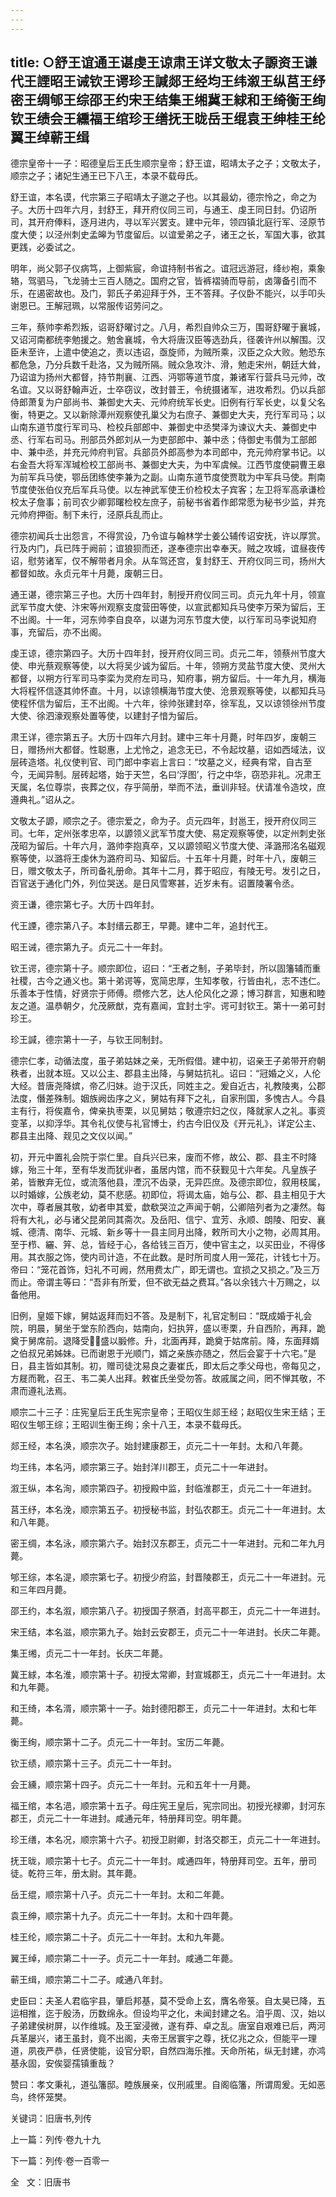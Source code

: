 ```yaml
---
---
---
```

title: ○舒王谊通王谌虔王谅肃王详文敬太子謜资王谦代王諲昭王诫钦王谔珍王諴郯王经均王纬溆王纵莒王纾密王绸郇王综邵王约宋王结集王缃冀王絿和王绮衡王绚钦王绩会王纁福王绾珍王缮抚王昽岳王绲袁王绅桂王纶翼王绰蕲王缉
---

德宗皇帝十一子：昭德皇后王氏生顺宗皇帝；舒王谊，昭靖太子之子；文敬太子，顺宗之子；诸妃生通王已下八王，本录不载母氏。

舒王谊，本名谟，代宗第三子昭靖太子邈之子也。以其最幼，德宗怜之，命之为子。大历十四年六月，封舒王，拜开府仪同三司，与通王、虔王同日封。仍诏所司，其开府俸料，逐月进内，寻以军兴罢支。建中元年，领四镇北庭行军、泾原节度大使；以泾州刺史孟皞为节度留后。以谊爱弟之子，诸王之长，军国大事，欲其更践，必委试之。

明年，尚父郭子仪病笃，上御紫宸，命谊持制书省之。谊冠远游冠，绛纱袍，乘象辂，驾驷马，飞龙骑士三百人随之。国府之官，皆裤褶骑而导前，卤簿备引而不乐，在遏密故也。及门，郭氏子弟迎拜于外，王不答拜。子仪卧不能兴，以手叩头谢恩已。王解冠珮，以常服传诏劳问之。

三年，蔡帅李希烈叛，诏哥舒曜讨之。八月，希烈自帅众三万，围哥舒曜于襄城，又诏河南都统李勉援之。勉舍襄城，令大将唐汉臣等选劲兵，径袭许州以解围。汉臣未至许，上遣中使追之，责以违诏，亟旋师，为贼所乘，汉臣之众大败。勉恐东都危急，乃分兵数千赴洛，又为贼所隔。贼众急攻汴、滑，勉走宋州，朝廷大耸，乃诏谊为扬州大都督，持节荆襄、江西、沔鄂等道节度，兼诸军行营兵马元帅，改名谊。又以哥舒翰声近，士卒窃议，改封普王，令统摄诸军，进攻希烈。仍以兵部侍郎萧复为户部尚书、兼御史大夫、元帅府统军长史。旧例有行军长史，以复父名衡，特更之。又以新除潭州观察使孔巢父为右庶子、兼御史大夫，充行军司马；以山南东道节度行军司马、检校兵部郎中、兼御史中丞樊泽为谏议大夫、兼御史中丞、行军右司马。刑部员外郎刘从一为吏部郎中、兼中丞；侍御史韦儹为工部郎中、兼中丞，并充元帅府判官。兵部员外郎高参为本司郎中，充元帅府掌书记。以右金吾大将军浑瑊检校工部尚书、兼御史大夫，为中军虞候。江西节度使嗣曹王皋为前军兵马使，鄂岳团练使李兼为之副。山南东道节度使贾耽为中军兵马使。荆南节度使张伯仪充后军兵马使。以左神武军使王价检校太子宾客；左卫将军高承谦检校太子詹事；前司农少卿郭曙检校左庶子，前秘书省着作郎常愿为秘书少监，并充元帅府押衙。制下未行，泾原兵乱而止。

德宗初闻兵士出怨言，不得赏设，乃令谊与翰林学士姜公辅传诏安抚，许以厚赏。行及内门，兵已阵于阙前；谊狼狈而还，遂奉德宗出幸奉天。贼之攻城，谊昼夜传诏，慰劳诸军，仅不解带者月余。从车驾还宫，复封舒王、开府仪同三司，扬州大都督如故。永贞元年十月薨，废朝三日。

通王谌，德宗第三子也。大历十四年封，制授开府仪同三司。贞元九年十月，领宣武军节度大使、汴宋等州观察支度营田等使，以宣武都知兵马使李万荣为留后，王不出阁。十一年，河东帅李自良卒，以谌为河东节度大使，以行军司马李说知府事，充留后，亦不出阁。

虔王谅，德宗第四子。大历十四年封，授开府仪同三司。贞元二年，领蔡州节度大使、申光蔡观察等使，以大将吴少诚为留后。十年，领朔方灵盐节度大使、灵州大都督，以朔方行军司马李栾为灵府左司马，知府事，朔方留后。十一年九月，横海大将程怀信逐其帅怀直。十月，以谅领横海节度大使、沧景观察等使，以都知兵马使程怀信为留后，王不出阁。十六年，徐帅张建封卒，徐军乱，又以谅领徐州节度大使、徐泗濠观察处置等使，以建封子愔为留后。

肃王详，德宗第五子。大历十四年六月封。建中三年十月薨，时年四岁，废朝三日，赠扬州大都督。性聪惠，上尤怜之，追念无已，不令起坟墓，诏如西域法，议层砖造塔。礼仪使判官、司门郎中李岩上言曰：“坟墓之义，经典有常，自古至今，无闻异制。层砖起塔，始于天竺，名曰‘浮图’，行之中华，窃恐非礼。况肃王天属，名位尊崇，丧葬之仪，存乎简册，举而不法，垂训非轻。伏请准令造坟，庶遵典礼。”诏从之。

文敬太子謜，顺宗之子。德宗爱之，命为子。贞元四年，封邕王，授开府仪同三司。七年，定州张孝忠卒，以謜领义武军节度大使、易定观察等使，以定州刺史张茂昭为留后。十年六月，潞帅李抱真卒，又以謜领昭义节度大使、泽潞邢洺名磁观察等使，以潞将王虔休为潞府司马、知留后。十五年十月薨，时年十八，废朝三日，赠文敬太子，所司备礼册命。其年十二月，葬于昭应，有陵无号。发引之日，百官送于通化门外，列位哭送。是日风雪寒甚，近岁未有。诏置陵署令丞。

资王谦，德宗第七子。大历十四年封。

代王諲，德宗第八子。本封缙云郡王，早薨。建中二年，追封代王。

昭王诫，德宗第九子。贞元二十一年封。

钦王谔，德宗第十子。顺宗即位，诏曰：“王者之制，子弟毕封，所以固籓辅而重社稷，古今之通义也。第十弟谔等，宽简忠厚，生知孝敬，行皆由礼，志不违仁。乐善本于性情，好贤宗于师傅。缵修六艺，达人伦风化之源；博习群言，知惠和睦友之道。温恭朝夕，允茂厥猷，克有嘉闻，宜封土宇。谔可封钦王。第十一弟可封珍王。

珍王諴，德宗第十一子，与钦王同制封。

德宗仁孝，动循法度，虽子弟姑妹之亲，无所假借。建中初，诏亲王子弟带开府朝秩者，出就本班。又以公主、郡县主出降，与舅姑抗礼。诏曰：“冠婚之义，人伦大经。昔唐尧降嫔，帝乙归妹。迨于汉氏，同姓主之。爰自近古，礼教陵夷，公郡法度，僭差殊制。姻族阙齿序之义，舅姑有拜下之礼，自家刑国，多愧古人。今县主有行，将俟嘉令，俾亲执枣栗，以见舅姑；敬遵宗妇之仪，降就家人之礼。事资变革，以抑浮华。其令礼仪使与礼官博士，约古今旧仪及《开元礼》，详定公主、郡县主出降、觌见之文仪以闻。”

初，开元中置礼会院于崇仁里。自兵兴已来，废而不修，故公、郡、县主不时降嫁，殆三十年，至有华发而犹丱者，虽居内馆，而不获觐见十六年矣。凡皇族子弟，皆散弃无位，或流落他县，湮沉不齿录，无异匹庶。及德宗即位，叙用枝属，以时婚嫁，公族老幼，莫不悲感。初即位，将谒太庙，始与公、郡、县主相见于大次中，尊者展其敬，幼者申其爱，歔欷哭泣之声闻于朝，公卿陪列者为之凄然。每将有大礼，必与诸父昆弟同其斋次。及岳阳、信宁、宜芳、永顺、朗陵、阳安、襄城、德清、南华、元城、新乡等十一县主同月出降，敕所司大小之物，必周其用。至于栉、纚、笄、总，皆经于心，各给钱三百万，使中官主之，以买田业，不得侈用。其衣服之饰，使内司计造，不在此数。是时所司度人用一笼花，计钱七十万。帝曰：“笼花首饰，妇礼不可阙，然用费太广，即无谓也。宜损之又损之。”及三万而止。帝谓主等曰：“吾非有所爱，但不欲无益之费耳。”各以余钱六十万赐之，以备他用。

旧例，皇姬下嫁，舅姑返拜而妇不答。及是制下，礼官定制曰：“既成婚于礼会院，明晨，舅坐于堂东阶西向，姑南向，妇执笄，盛以枣栗，升自西阶，再拜，跪奠于舅席前。退降受，盛以腶修。升，北面再拜，跪奠于姑席前。降，东面拜婿之伯叔兄弟姊妹。已而谢恩于光顺门，婿之亲族亦随之，然后会宴于十六宅。”是日，县主皆如其制。初，赠司徒沈易良之妻崔氏，即太后之季父母也，帝每见之，方屣而靴，召王、韦二美人出拜。敕崔氏坐受勿答。故戚属之间，罔不惮其敬，不肃而遵礼法焉。

顺宗二十三子：庄宪皇后王氏生宪宗皇帝；王昭仪生郯王经；赵昭仪生宋王结；王昭仪生郇王综；王昭训生衡王绚；余十八王，本录不载母氏。

郯王经，本名涣，顺宗次子。始封建康郡王，贞元二十一年封。太和八年薨。

均王纬，本名沔，顺宗第三子。始封洋川郡王，贞元二十一年进封。

溆王纵，本名洵，顺宗第四子。初授殿中监，封临淮郡王，贞元二十一年进封。

莒王纾，本名浼，顺宗第五子。初授秘书监，封弘农郡王。贞元二十一年进封。太和八年薨。

密王绸，本名泳，顺宗第六子。始封汉东郡王，贞元二十一年进封。元和二年九月薨。

郇王综，本名湜，顺宗第七子。初授少府监，封晋陵郡王，贞元二十一年进封。元和三年四月薨。

邵王约，本名溆，顺宗第八子。初授国子祭酒，封高平郡王，贞元二十一年进封。

宋王结，本名滋，顺宗第九子。始封云安郡王，贞元二十一年进封。长庆二年薨。

集王缃，贞元二十一年封。长庆二年薨。

冀王絿，本名淮，顺宗第十子。初授太常卿，封宣城郡王，贞元二十一年进封。太和九年薨。

和王绮，本名湑，顺宗第十一子。始封德阳郡王，贞元二十一年进封。太和七年薨。

衡王绚，顺宗第十二子。贞元二十一年封。宝历二年薨。

钦王绩，顺宗第十三子。贞元二十一年封。

会王纁，顺宗第十四子。贞元二十一年封。元和五年十一月薨。

福王绾，本名浥，顺宗第十五子。母庄宪王皇后，宪宗同出。初授光禄卿，封河东郡王，贞元二十一年进封。咸通元年，特册拜司空。明年薨。

珍王缮，本名况，顺宗第十六子。初授卫尉卿，封洛交郡王，贞元二十一年进封。

抚王昽，顺宗第十七子。贞元二十一年封。咸通四年，特册拜司空。五年，册司徒。乾符三年，册太尉。其年薨。

岳王绲，顺宗第十八子。贞元二十一年封。太和二年薨。

袁王绅，顺宗第十九子。贞元二十一年封。太和十四年薨。

桂王纶，顺宗第二十子。贞元二十一年封。太和九年薨。

翼王绰，顺宗第二十一子。贞元二十一年封。咸通二年薨。

蕲王缉，顺宗第二十二子。咸通八年封。

史臣曰：夫圣人君临宇县，肇启邦基，莫不受命上玄，膺名帝箓。自太昊已降，五运相推，迄于殷汤，历数绵永。但设均平之化，未闻封建之名。洎乎周、汉，始以子弟建侯树屏，以作维城。及王室浸微，遂有莽、卓之乱。唐室自艰难已后，两河兵革屡兴，诸王虽封，竟不出阁，夫帝王居寰宇之尊，抚亿兆之众，但能平一理道，夙夜严恭，任贤使能，设官分职，自然四海乐推。天命所祐，纵无封建，亦鸿基永固，安俟婴孺镇重哉？

赞曰：孝文秉礼，道弘籓邸。睦族展亲，仪刑戚里。自阁临籓，所谓周爰。无如恶鸟，终怀笼樊。

关键词：旧唐书,列传

上一篇：列传·卷九十九

下一篇：列传·卷一百零一

全   文：旧唐书

